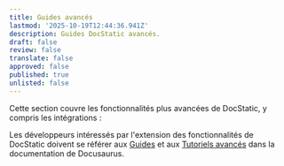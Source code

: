 ```yaml
---
title: Guides avancés
lastmod: '2025-10-19T12:44:36.941Z'
description: Guides DocStatic avancés.
draft: false
review: false
translate: false
approved: false
published: true
unlisted: false
---
```


Cette section couvre les fonctionnalités plus avancées de DocStatic, y compris les intégrations :

<DocCardList title="Advanced guides" />

Les développeurs intéressés par l'extension des fonctionnalités de DocStatic doivent se référer aux [Guides](https://docusaurus.io/fr/docs/category/guides) et aux [Tutoriels avancés](https://docusaurus.io/fr/docs/advanced) dans la documentation de Docusaurus.
